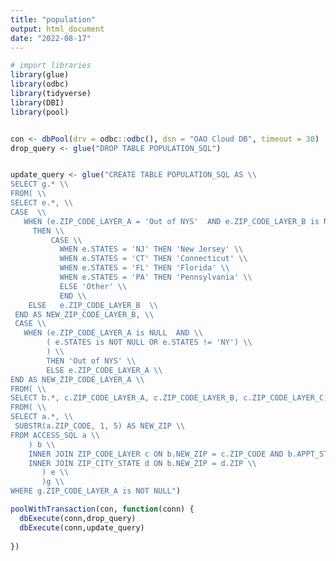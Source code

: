 ---
title: "population"
output: html_document
date: "2022-08-17"
---

```{r sql query}

# import libraries
library(glue)
library(odbc)
library(tidyverse)
library(DBI)
library(pool)


con <- dbPool(drv = odbc::odbc(), dsn = "OAO Cloud DB", timeout = 30)
drop_query <- glue("DROP TABLE POPULATION_SQL")


update_query <- glue("CREATE TABLE POPULATION_SQL AS \\
SELECT g.* \\
FROM( \\
SELECT e.*, \\
CASE  \\
   WHEN (e.ZIP_CODE_LAYER_A = 'Out of NYS'  AND e.ZIP_CODE_LAYER_B is NULL) \\
     THEN \\
         CASE \\
           WHEN e.STATES = 'NJ' THEN 'New Jersey' \\
           WHEN e.STATES = 'CT' THEN 'Connecticut' \\
           WHEN e.STATES = 'FL' THEN 'Florida' \\
           WHEN e.STATES = 'PA' THEN 'Pennsylvania' \\
           ELSE 'Other' \\
           END \\
    ELSE   e.ZIP_CODE_LAYER_B  \\
 END AS NEW_ZIP_CODE_LAYER_B, \\
 CASE \\
   WHEN (e.ZIP_CODE_LAYER_A is NULL  AND \\
        ( e.STATES is NOT NULL OR e.STATES != 'NY') \\
        ) \\
        THEN 'Out of NYS' \\
        ELSE e.ZIP_CODE_LAYER_A \\
END AS NEW_ZIP_CODE_LAYER_A \\
FROM( \\
SELECT b.*, c.ZIP_CODE_LAYER_A, c.ZIP_CODE_LAYER_B, c.ZIP_CODE_LAYER_C, d.CITY, d.STATES, d.LATITUDE, d.LONGITUDE \\
FROM( \\
SELECT a.*, \\
 SUBSTR(a.ZIP_CODE, 1, 5) AS NEW_ZIP \\
FROM ACCESS_SQL a \\
    ) b \\
    INNER JOIN ZIP_CODE_LAYER c ON b.NEW_ZIP = c.ZIP_CODE AND b.APPT_STATUS = 'Arrived' \\
    INNER JOIN ZIP_CITY_STATE d ON b.NEW_ZIP = d.ZIP \\
       ) e \\
       )g \\
WHERE g.ZIP_CODE_LAYER_A is NOT NULL")

poolWithTransaction(con, function(conn) {
  dbExecute(conn,drop_query)
  dbExecute(conn,update_query)
  
})


```